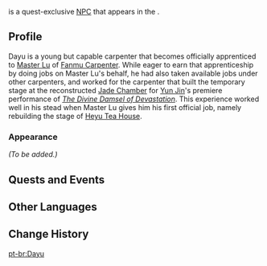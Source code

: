 {{Meta
<!-- Remove this template after adding the missing info -->
|missing_NPC_profile  = yes
}}
{{Character Infobox
|type             = Quest NPC
|image            = NPC Dayu.png
|region           = Liyue
|location         = Liyue
|affiliation      = Fanmu Carpenter
}}
{{Lang|'''Dayu'''|zh=大雨|zh_rm=Dàyǔ}} is a quest-exclusive [[NPC]] that appears in the {{Quest|On the Stage, Behind the Stage}}.

==Profile==
Dayu is a young but capable carpenter that becomes officially apprenticed to [[Master Lu]] of [[Fanmu Carpenter]]. While eager to earn that apprenticeship by doing jobs on Master Lu's behalf, he had also taken available jobs under other carpenters, and worked for the carpenter that built the temporary stage at the reconstructed [[Jade Chamber]] for [[Yun Jin]]'s premiere performance of ''[[Devastation and Redemption|The Divine Damsel of Devastation]]''. This experience worked well in his stead when Master Lu gives him his first official job, namely rebuilding the stage of [[Heyu Tea House]].

===Appearance===
<!-- Keep appearance section short and concise. Limit to 2 paragraphs with 3-4 sentences each. -->
''(To be added.)''

==Quests and Events==
{{Quests and Events}}

==Other Languages==
{{Other Languages
|default_hidden = 1
|en      = Dayu
|zhs     = 大雨
|zhs_rm  = Dàyǔ
|zht     = 大雨
|zht_rm  = Dàyǔ
|ja      = 大雨
|ja_rm   = Daiu{{Assumed}}
|ko      = //대우//
|es      = Dayu
|fr      = Dayu
|ru      = Да Юй
|th      = Dayu
|vi      = Dayu
|de      = Dayu
|id      = Dayu
|pt      = Dayu
|tr      = Dayu
|it      = Dayu
}}

==Change History==
{{Change History|2.7}}
<!--
==References==
{{Reflist}}
-->

[[pt-br:Dayu]]